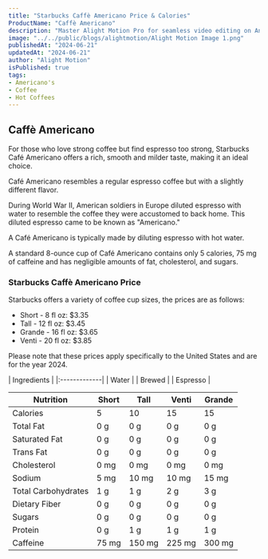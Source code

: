 ```yaml
---
title: "Starbucks Caffè Americano Price & Calories"
ProductName: "Caffè Americano" 
description: "Master Alight Motion Pro for seamless video editing on Android, iOS, and Tablets with our ultimate guide, unlocking advanced features and elevating your skills in 2024!"
image: "../../public/blogs/alightmotion/Alight Motion Image 1.png"
publishedAt: "2024-06-21"
updatedAt: "2024-06-21"
author: "Alight Motion"
isPublished: true
tags:
- Americano's 
- Coffee
- Hot Coffees   
---
```


## Caffè Americano
For those who love strong coffee but find espresso too strong, Starbucks Café Americano offers a rich, smooth and milder taste, making it an ideal choice.

Café Americano resembles a regular espresso coffee but with a slightly different flavor.

During World War II, American soldiers in Europe diluted espresso with water to resemble the coffee they were accustomed to back home. This diluted espresso came to be known as "Americano."

A Café Americano is typically made by diluting espresso with hot water. 

A standard 8-ounce cup of Café Americano contains only 5 calories, 75 mg of caffeine and has negligible amounts of fat, cholesterol, and sugars.

### Starbucks Caffè Americano Price

Starbucks offers a variety of coffee cup sizes, the prices are as follows:

- Short - 8 fl oz: $3.35
- Tall - 12 fl oz: $3.45
- Grande - 16 fl oz: $3.65
- Venti - 20 fl oz: $3.85

Please note that these prices apply specifically to the United States and are for the year 2024.
<div className="tables-container">
  <div className="table-wrapper1">
    | Ingredients  |  
    |:-------------|
    | Water        |
    | Brewed       |
    | Espresso     |
</div>
  <div >
<div style={{ overflowX: "auto" }}>
<table>
  <thead>
    <tr>
      <th style={{ textAlign: "left" }}>Nutrition</th>
      <th>Short</th>
      <th>Tall</th>
      <th>Venti</th>
      <th>Grande</th>
    </tr>
  </thead>
  <tbody>
    <tr >
      <td>Calories</td>
      <td style={{ textAlign: "center" }}>5</td>
      <td style={{ textAlign: "center" }}>10</td>
      <td style={{ textAlign: "center" }}>15</td>
      <td style={{ textAlign: "center" }}>15</td>
    </tr>
    <tr >
      <td>Total Fat</td>
      <td style={{ textAlign: "center" }}>0 g</td>
      <td style={{ textAlign: "center" }}>0 g</td>
      <td style={{ textAlign: "center" }}>0 g</td>
      <td style={{ textAlign: "center" }}>0 g</td>
    </tr>
    <tr >
      <td>Saturated Fat</td>
      <td style={{ textAlign: "center" }}>0 g</td>
      <td style={{ textAlign: "center" }}>0 g</td>
      <td style={{ textAlign: "center" }}>0 g</td>
      <td style={{ textAlign: "center" }}>0 g</td>
    </tr>
    <tr >
      <td>Trans Fat</td>
      <td style={{ textAlign: "center" }}>0 g</td>
      <td style={{ textAlign: "center" }}>0 g</td>
      <td style={{ textAlign: "center" }}>0 g</td>
      <td style={{ textAlign: "center" }}>0 g</td>
    </tr>
    <tr >
      <td>Cholesterol</td>
      <td style={{ textAlign: "center" }}>0 mg</td>
      <td style={{ textAlign: "center" }}>0 mg</td>
      <td style={{ textAlign: "center" }}>0 mg</td>
      <td style={{ textAlign: "center" }}>0 mg</td>
    </tr>
    <tr >
      <td>Sodium</td>
      <td style={{ textAlign: "center" }}>5 mg</td>
      <td style={{ textAlign: "center" }}>10 mg</td>
      <td style={{ textAlign: "center" }}>10 mg</td>
      <td style={{ textAlign: "center" }}>15 mg</td>
    </tr>
    <tr >
      <td>Total Carbohydrates</td>
      <td style={{ textAlign: "center" }}>1 g</td>
      <td style={{ textAlign: "center" }}>1 g</td>
      <td style={{ textAlign: "center" }}>2 g</td>
      <td style={{ textAlign: "center" }}>3 g</td>
    </tr>
    <tr >
      <td>Dietary Fiber</td>
      <td style={{ textAlign: "center" }}>0 g</td>
      <td style={{ textAlign: "center" }}>0 g</td>
      <td style={{ textAlign: "center" }}>0 g</td>
      <td style={{ textAlign: "center" }}>0 g</td>
    </tr>
    <tr >
      <td>Sugars</td>
      <td style={{ textAlign: "center" }}>0 g</td>
      <td style={{ textAlign: "center" }}>0 g</td>
      <td style={{ textAlign: "center" }}>0 g</td>
      <td style={{ textAlign: "center" }}>0 g</td>
    </tr>
    <tr >
      <td>Protein</td>
      <td style={{ textAlign: "center" }}>0 g</td>
      <td style={{ textAlign: "center" }}>1 g</td>
      <td style={{ textAlign: "center" }}>1 g</td>
      <td style={{ textAlign: "center" }}>1 g</td>
    </tr>
    <tr >
      <td>Caffeine</td>
      <td style={{ textAlign: "center" }}>75 mg</td>
      <td style={{ textAlign: "center" }}>150 mg</td>
      <td style={{ textAlign: "center" }}>225 mg</td>
      <td style={{ textAlign: "center" }}>300 mg</td>
    </tr>
  </tbody>
</table>
</div>
 </div>
</div>
<style jsx>{`
  .tables-container {
    display: flex;
    flex-direction: row;
    gap: 30px;
  }
  .table-wrapper {
    width: 100%; /* Adjust as needed */
  }

  @media (max-width: 768px) {
    .tables-container {
      flex-direction: column;
      gap: 0px; /* Adjust as needed */
    }
    .table-wrapper {
      width: 100%; /* Adjust as needed */
    }
     .table-wrapper1 {
    width: 100%; /* Adjust as needed */
  }
  }
`}</style>
